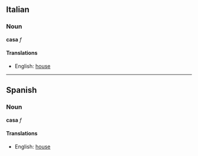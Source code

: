 ==Italian==
===Noun===
'''casa''' ''f''
====Translations====

*English: [[house]]

----

==Spanish==
===Noun===
'''casa''' ''f''

====Translations====
*English: [[house]]